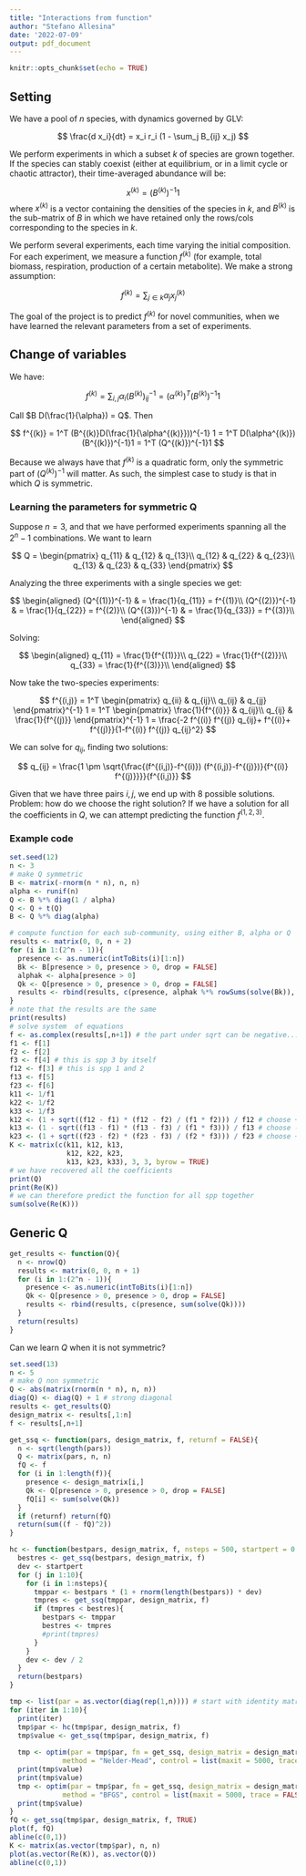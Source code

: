 ```yaml
---
title: "Interactions from function"
author: "Stefano Allesina"
date: '2022-07-09'
output: pdf_document
---
```


```r
knitr::opts_chunk$set(echo = TRUE)
```

## Setting

We have a pool of $n$ species, with dynamics governed by GLV:

$$
\frac{d x_i}{dt} = x_i r_i (1 - \sum_j B_{ij} x_j)
$$

We perform experiments in which a subset $k$ of species are grown together. If the species can stably coexist (either at equilibrium, or in a limit cycle or chaotic attractor), their time-averaged abundance will be:

$$
x^{(k)} = \left( B^{(k)}\right)^{-1} 1
$$
where $x^{(k)}$ is a vector containing the densities of the species in $k$, and $B^{(k)}$ is the sub-matrix of $B$ in which we have retained only the rows/cols corresponding to the species in $k$.

We perform several experiments, each time varying the initial composition. For each experiment, we measure a function $f^{(k)}$ (for example, total biomass, respiration, production of a certain metabolite). We make a strong assumption:

$$
f^{(k)} = \sum_{j \in k} \alpha_j x_{j}^{(k)}
$$

The goal of the project is to predict $f^{(k)}$ for novel communities, when we have learned the relevant parameters from a set of experiments. 

## Change of variables

We have:

$$
f^{(k)} = \sum_{i,j} \alpha_i (B^{(k)})^{-1}_{ij}  = (\alpha^{(k)})^T (B^{(k)})^{-1} 1
$$

Call $B D(\frac{1}{\alpha}) = Q$. Then 

$$
f^{(k)} = 1^T (B^{(k)}D(\frac{1}{\alpha^{(k)}}))^{-1} 1 = 1^T D(\alpha^{(k)}) (B^{(k)})^{-1}1 = 1^T (Q^{(k)})^{-1}1
$$

Because we always have that $f^{(k)}$ is a quadratic form, only the symmetric part of $(Q^{(k)})^{-1}$ will matter. As such, the simplest case to study is that in which $Q$ is symmetric.

### Learning the parameters for symmetric Q

Suppose $n=3$, and that we have performed experiments spanning all the $2^n -1$ combinations. We want to learn

$$
Q = \begin{pmatrix}
q_{11} & q_{12} & q_{13}\\
q_{12} & q_{22} & q_{23}\\
q_{13} & q_{23} & q_{33}
\end{pmatrix}
$$


Analyzing the three experiments with a single species we get:

$$
\begin{aligned}
(Q^{(1)})^{-1} & = \frac{1}{q_{11}} = f^{(1)}\\
(Q^{(2)})^{-1} & = \frac{1}{q_{22}} = f^{(2)}\\
(Q^{(3)})^{-1} & = \frac{1}{q_{33}} = f^{(3)}\\
\end{aligned}
$$

Solving:

$$
\begin{aligned}
q_{11} = \frac{1}{f^{(1)}}\\
q_{22} = \frac{1}{f^{(2)}}\\
q_{33} = \frac{1}{f^{(3)}}\\
\end{aligned}
$$

Now take the two-species experiments:

$$
f^{(i,j)} = 1^T \begin{pmatrix}
q_{ii} & q_{ij}\\
q_{ij} & q_{jj}
\end{pmatrix}^{-1} 1 = 1^T \begin{pmatrix}
\frac{1}{f^{(i)}} & q_{ij}\\
q_{ij} & \frac{1}{f^{(j)}}
\end{pmatrix}^{-1} 1 =  \frac{-2 f^{(i)} f^{(j)} q_{ij}+ f^{(i)}+ f^{(j)}}{1-f^{(i)} f^{(j)} q_{ij}^2}
$$

We can solve for $q_{ij}$, finding two solutions:

$$
q_{ij} = \frac{1 \pm \sqrt{\frac{(f^{(i,j)}-f^{(i)}) (f^{(i,j)}-f^{(j)})}{f^{(i)} f^{(j)}}}}{f^{(i,j)}}
$$

Given that we have three pairs $i,j$, we end up with 8 possible solutions. Problem: how do we choose the right solution? If we have a solution for all the coefficients in $Q$, we can attempt predicting the function $f^{(1,2,3)}$.

### Example code

```r
set.seed(12)
n <- 3
# make Q symmetric
B <- matrix(-rnorm(n * n), n, n)
alpha <- runif(n)
Q <- B %*% diag(1 / alpha)
Q <- Q + t(Q)
B <- Q %*% diag(alpha)

# compute function for each sub-community, using either B, alpha or Q
results <- matrix(0, 0, n + 2)
for (i in 1:(2^n - 1)){
  presence <- as.numeric(intToBits(i)[1:n])
  Bk <- B[presence > 0, presence > 0, drop = FALSE]
  alphak <- alpha[presence > 0]
  Qk <- Q[presence > 0, presence > 0, drop = FALSE]
  results <- rbind(results, c(presence, alphak %*% rowSums(solve(Bk)), sum(solve(Qk))))
}
# note that the results are the same
print(results)
# solve system  of equations
f <- as.complex(results[,n+1]) # the part under sqrt can be negative...
f1 <- f[1]
f2 <- f[2]
f3 <- f[4] # this is spp 3 by itself
f12 <- f[3] # this is spp 1 and 2
f13 <- f[5] 
f23 <- f[6] 
k11 <- 1/f1
k22 <- 1/f2
k33 <- 1/f3
k12 <- (1 + sqrt((f12 - f1) * (f12 - f2) / (f1 * f2))) / f12 # choose +
k13 <- (1 - sqrt((f13 - f1) * (f13 - f3) / (f1 * f3))) / f13 # choose -
k23 <- (1 + sqrt((f23 - f2) * (f23 - f3) / (f2 * f3))) / f23 # choose +
K <- matrix(c(k11, k12, k13,
              k12, k22, k23,
              k13, k23, k33), 3, 3, byrow = TRUE)
# we have recovered all the coefficients
print(Q)
print(Re(K))
# we can therefore predict the function for all spp together
sum(solve(Re(K)))
```

## Generic Q

```r
get_results <- function(Q){
  n <- nrow(Q)
  results <- matrix(0, 0, n + 1)
  for (i in 1:(2^n - 1)){
    presence <- as.numeric(intToBits(i)[1:n])
    Qk <- Q[presence > 0, presence > 0, drop = FALSE]
    results <- rbind(results, c(presence, sum(solve(Qk))))
  }
  return(results)
}
```


Can we learn $Q$ when it is not symmetric?

```r
set.seed(13)
n <- 5
# make Q non symmetric
Q <- abs(matrix(rnorm(n * n), n, n))
diag(Q) <- diag(Q) + 1 # strong diagonal
results <- get_results(Q)
design_matrix <- results[,1:n]
f <- results[,n+1]

get_ssq <- function(pars, design_matrix, f, returnf = FALSE){
  n <- sqrt(length(pars))
  Q <- matrix(pars, n, n)
  fQ <- f
  for (i in 1:length(f)){
    presence <- design_matrix[i,]
    Qk <- Q[presence > 0, presence > 0, drop = FALSE]
    fQ[i] <- sum(solve(Qk))
  }
  if (returnf) return(fQ)
  return(sum((f - fQ)^2))
}

hc <- function(bestpars, design_matrix, f, nsteps = 500, startpert = 0.25){
  bestres <- get_ssq(bestpars, design_matrix, f)
  dev <- startpert
  for (j in 1:10){
    for (i in 1:nsteps){
      tmppar <- bestpars * (1 + rnorm(length(bestpars)) * dev)
      tmpres <- get_ssq(tmppar, design_matrix, f)
      if (tmpres < bestres){
        bestpars <- tmppar
        bestres <- tmpres
        #print(tmpres)
      }
    }
    dev <- dev / 2
  }
  return(bestpars)
}

tmp <- list(par = as.vector(diag(rep(1,n)))) # start with identity matrix
for (iter in 1:10){
  print(iter)
  tmp$par <- hc(tmp$par, design_matrix, f)
  tmp$value <- get_ssq(tmp$par, design_matrix, f)
  
  tmp <- optim(par = tmp$par, fn = get_ssq, design_matrix = design_matrix, f = f, 
             method = "Nelder-Mead", control = list(maxit = 5000, trace = FALSE))
  print(tmp$value)
  print(tmp$value)
  tmp <- optim(par = tmp$par, fn = get_ssq, design_matrix = design_matrix, f = f, 
             method = "BFGS", control = list(maxit = 5000, trace = FALSE))
  print(tmp$value)
}
fQ <- get_ssq(tmp$par, design_matrix, f, TRUE)
plot(f, fQ)
abline(c(0,1))
K <- matrix(as.vector(tmp$par), n, n)
plot(as.vector(Re(K)), as.vector(Q))
abline(c(0,1))
```


